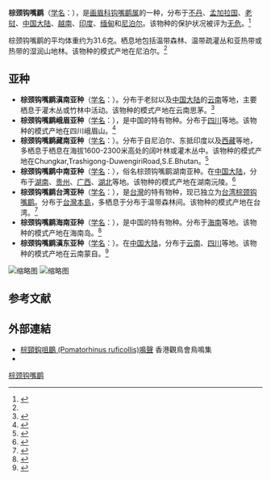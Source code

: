 {{Speciesbox
| name = 棕颈钩嘴鹛
| image = Streak-breasted Scimitar Babbler.jpg
| image_width = 250px
| status = LC 
| status_system = IUCN3.1
| status_ref = <ref>{{IUCN|id=160032453 |title=''Pomatorhinus ruficollis'' |assessors=[[BirdLife_International|BirdLife International]] |version=2012.1 |year=2012 |accessdate=16 July 2012}}</ref>
| genus = Pomatorhinus
| species = ruficollis
| authority = [[布赖恩·霍顿·霍奇森|Hodgson]], 1836<ref name='id3493'>{{cite web| url =http://www.bioinfo.cn/db05/BjdwSpecies.php?action=view&id=3493| title =棕颈钩嘴鹛| work =《中国动物物种编目数据库》| publisher =中国科学院微生物研究所| author =中国科学院动物研究所| accessdate =2009-04-04| deadurl =yes| archiveurl =https://web.archive.org/web/20160305013149/http://www.bioinfo.cn/db05/BjdwSpecies.php?action=view&id=3493| archivedate =2016-03-05}}</ref>
| range_map = 
}}

'''棕颈钩嘴鹛'''（[[学名|学名]]：{{lang|la|''Pomatorhinus ruficollis''}}），是[[画眉科|画眉科]][[钩嘴鹛属|钩嘴鹛属]]的一种，分布于[[不丹|不丹]]、[[孟加拉国|孟加拉国]]、[[老挝|老挝]]、[[中国大陆|中国大陆]]、[[越南|越南]]、[[印度|印度]]、[[缅甸|缅甸]]和[[尼泊尔|尼泊尔]]。该物种的保护状况被评为[[无危|无危]]。<ref>{{cite web|url=http://www.birdlife.org/datazone/speciesfactsheet.php?id=32453&m=0|title=Pomatorhinus ruficollis|publisher=[[国际鸟盟|BirdLife.org]]|accessdate=2011-06-27|archive-date=2016-03-04|archive-url=https://web.archive.org/web/20160304205531/http://www.birdlife.org/datazone/speciesfactsheet.php?id=32453&m=0|dead-url=no}}</ref>

棕颈钩嘴鹛的平均体重约为31.6克。栖息地包括温带森林、温带疏灌丛和亚热带或热带的湿润山地林。该物种的模式产地在尼泊尔。<ref name='id3493'/>

==亚种==
*'''棕颈钩嘴鹛滇南亚种'''（[[学名|学名]]：{{lang|la|''Pomatorhinus ruficollis albipectus''}}）。分布于老挝以及[[中国大陆|中国大陆]]的[[云南|云南]]等地，主要栖息于灌木丛或竹林中活动。该物种的模式产地在云南思茅。<ref name='id3494'>{{cite web| url =http://www.bioinfo.cn/db05/BjdwSpecies.php?action=view&id=3494| title =棕颈钩嘴鹛滇南亚种| work =《中国动物物种编目数据库》| publisher =中国科学院微生物研究所| author =中国科学院动物研究所| accessdate =2009-04-04| deadurl =yes| archiveurl =https://web.archive.org/web/20160305034938/http://www.bioinfo.cn/db05/BjdwSpecies.php?action=view&id=3494| archivedate =2016-03-05}}</ref>
*'''棕颈钩嘴鹛峨眉亚种'''（[[学名|学名]]：{{lang|la|''Pomatorhinus ruficollis eidos''}}），是中国的特有物种。分布于[[四川|四川]]等地。该物种的模式产地在四川峨眉山。<ref name='id3495'>{{cite web| url =http://www.bioinfo.cn/db05/BjdwSpecies.php?action=view&id=3495| title =棕颈钩嘴鹛峨眉亚种| work =《中国动物物种编目数据库》| publisher =中国科学院微生物研究所| author =中国科学院动物研究所| accessdate =2009-04-04| deadurl =yes| archiveurl =https://web.archive.org/web/20160305043538/http://www.bioinfo.cn/db05/BjdwSpecies.php?action=view&id=3495| archivedate =2016-03-05}}</ref>
*'''棕颈钩嘴鹛藏南亚种'''（[[学名|学名]]：{{lang|la|''Pomatorhinus ruficollis godwini''}}）。分布于自尼泊尔、东抵印度以及[[西藏|西藏]]等地，多栖息于栖息在海拔1600-2300米高处的阔叶林或灌木丛中。该物种的模式产地在Chungkar,Trashigong-DuwengiriRoad,S.E.Bhutan。<ref name='id3496'>{{cite web| url =http://www.bioinfo.cn/db05/BjdwSpecies.php?action=view&id=3496| title =棕颈钩嘴鹛藏南亚种| work =《中国动物物种编目数据库》| publisher =中国科学院微生物研究所| author =中国科学院动物研究所| accessdate =2009-04-04| deadurl =yes| archiveurl =https://web.archive.org/web/20160305003323/http://www.bioinfo.cn/db05/BjdwSpecies.php?action=view&id=3496| archivedate =2016-03-05}}</ref>
*'''棕颈钩嘴鹛中南亚种'''（[[学名|学名]]：{{lang|la|''Pomatorhinus ruficollis hunanensis''}}），俗名棕颈钩嘴鹛湖南亚种。在[[中国大陆|中国大陆]]，分布于[[湖南|湖南]]、[[贵州|贵州]]、[[广西|广西]]、[[湖北|湖北]]等地。该物种的模式产地在湖南沅陵。<ref name='id3497'>{{cite web| url =http://www.bioinfo.cn/db05/BjdwSpecies.php?action=view&id=3497| title =棕颈钩嘴鹛中南亚种| work =《中国动物物种编目数据库》| publisher =中国科学院微生物研究所| author =中国科学院动物研究所| accessdate =2009-04-04| deadurl =yes| archiveurl =https://web.archive.org/web/20160305075936/http://www.bioinfo.cn/db05/BjdwSpecies.php?action=view&id=3497| archivedate =2016-03-05}}</ref>
*'''棕颈钩嘴鹛台湾亚种'''（[[学名|学名]]：{{lang|la|''Pomatorhinus ruficollis musicus''}}），是[[台灣|台灣]]的特有物种，现已独立为[[台湾棕颈钩嘴鹛|台湾棕颈钩嘴鹛]]。分布于[[台灣島|台灣本島]]，多栖息于分布于温带森林间。该物种的模式产地在台湾。<ref name='id3498'>{{cite web| url =http://www.bioinfo.cn/db05/BjdwSpecies.php?action=view&id=3498| title =棕颈钩嘴鹛台湾亚种| work =《中国动物物种编目数据库》| publisher =中国科学院微生物研究所| author =中国科学院动物研究所| accessdate =2009-04-04| deadurl =yes| archiveurl =https://web.archive.org/web/20160305105040/http://www.bioinfo.cn/db05/BjdwSpecies.php?action=view&id=3498| archivedate =2016-03-05}}</ref>
*'''棕颈钩嘴鹛海南亚种'''（[[学名|学名]]：{{lang|la|''Pomatorhinus ruficollis nigrostellatus''}}），是中国的特有物种。分布于[[海南|海南]]等地。该物种的模式产地在海南岛。<ref name='id3499'>{{cite web| url =http://www.bioinfo.cn/db05/BjdwSpecies.php?action=view&id=3499| title =棕颈钩嘴鹛海南亚种| work =《中国动物物种编目数据库》| publisher =中国科学院微生物研究所| author =中国科学院动物研究所| accessdate =2009-04-04| deadurl =yes| archiveurl =https://web.archive.org/web/20160305004619/http://www.bioinfo.cn/db05/BjdwSpecies.php?action=view&id=3499| archivedate =2016-03-05}}</ref>
*'''棕颈钩嘴鹛滇东亚种'''（[[学名|学名]]：{{lang|la|''Pomatorhinus ruficollis reconditus''}}）。在[[中国大陆|中国大陆]]，分布于[[云南|云南]]、[[四川|四川]]等地。该物种的模式产地在云南蒙自。<ref name='id3500'>{{cite web| url =http://www.bioinfo.cn/db05/BjdwSpecies.php?action=view&id=3500| title =棕颈钩嘴鹛滇东亚种| work =《中国动物物种编目数据库》| publisher =中国科学院微生物研究所| author =中国科学院动物研究所| accessdate =2009-04-04| deadurl =yes| archiveurl =https://web.archive.org/web/20131203122335/http://www.bioinfo.cn/db05/BjdwSpecies.php?action=view| archivedate =2013-12-03}}</ref>

[[File:覓食中的小彎嘴.jpg|缩略图]]
[[File:小彎嘴.jpg|缩略图]]

== 参考文献 ==
{{commons category|Pomatorhinus ruficollis}}
{{reflist}}

==外部連結==
*[http://www.hkbws.org.hk/web/chi/birdcall/Rnscimba.wav 棕頸鈎咀鶥 (Pomatorhinus ruficollis)鳴聲] {{Wayback|url=http://www.hkbws.org.hk/web/chi/birdcall/Rnscimba.wav |date=20150810051157 }}香港觀鳥會鳥鳴集
* {{TaiBNET| zh=小彎嘴鶥 | id=380483 | binomial=Pomatorhinus ruficollis | authority=Hodgson, 1836 | var= | accessdate=2013-01-24}}
{{Taxonbar|from=Q1311012}}

[[Category:钩嘴鹛属|棕颈钩嘴鹛]]